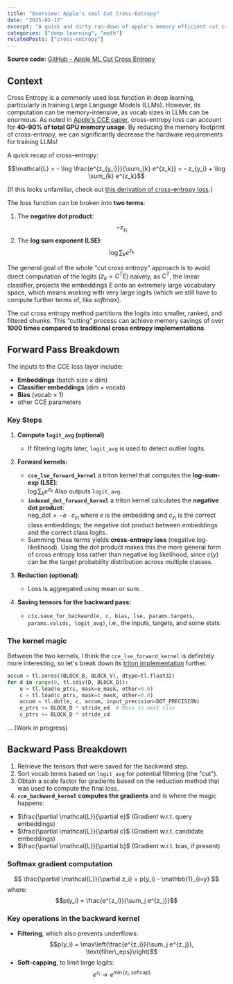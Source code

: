 ```yaml
---
title: "Overview: Apple's smol Cut Cross-Entropy"
date: "2025-02-17"
excerpt: "A quick and dirty run-down of apple's memory efficient cut cross entropy implementation"
categories: ["deep learning", "math"]
relatedPosts: ["cross-entropy"]
---
```



**Source code**: [GitHub - Apple ML Cut Cross Entropy](https://github.com/apple/ml-cross-entropy/blob/main/cut_cross_entropy/cce.py)

## Context
Cross Entropy is a commonly used loss function in deep learning, particularly in training Large Language Models (LLMs). However, its computation can be memory-intensive, as vocab sizes in LLMs can be enormous. As noted in [Apple's CCE paper](https://arxiv.org/abs/2411.09009), cross-entropy loss can account for **40–90% of total GPU memory usage**.
By reducing the memory footprint of cross-entropy, we can significantly decrease the hardware requirements for training LLMs!

A quick recap of cross-entropy:

$$\mathcal{L} = - \log \frac{e^{z_{y_i}}}{\sum_{k} e^{z_k}} = - z_{y_i} + \log \sum_{k} e^{z_k}$$

(If this looks unfamiliar, check out [this derivation of cross-entropy loss](/posts/cross-entropy).)

The loss function can be broken into **two terms**:
1. The **negative dot product**: $$- z_{y_i}$$
2. The **log sum exponent (LSE)**: $$\log \sum_{k} e^{z_k}$$

The general goal of the whole "cut cross entropy" approach is to avoid direct computation of the logits ($z_k = C^T E$) naively, as $C^T$, the linear classifier, projects the embeddings $E$ onto an extremely large vocabulary space, which means working with very large logits (which we still have to compute further terms of, like _softmax_).

The cut cross entropy method partitions the logits into smaller, ranked, and filtered chunks. This “cutting” process can achieve memory savings of over **1000 times compared to traditional cross entropy implementations**.


## Forward Pass Breakdown

The inputs to the CCE loss layer include:
- **Embeddings** $(\text{batch size} \times \text{dim})$
- **Classifier embeddings** $(\text{dim} \times \text{vocab})$
- **Bias** $(\text{vocab} \times 1)$
- other CCE parameters

### Key Steps

1. **Compute `logit_avg` (optional)**  
   - If filtering logits later, `logit_avg` is used to detect outlier logits.

2. **Forward kernels:**
   - **`cce_lse_forward_kernel`** a triton kernel that computes the **log-sum-exp (LSE)**:  
     $\log \sum_{k} e^{z_k}$
     Also outputs `logit_avg`.
   - **`indexed_dot_forward_kernel`** a triton kernel calculates the **negative dot product**:  
     $\text{neg\_dot} = - e \cdot c_{y_i}$
     where $e$ is the embedding and $c_{y_i}$ is the correct class embeddings; the negative dot product between embeddings and the correct class logits.
   - Summing these terms yields **cross-entropy loss** (negative log-likelihood). Using the dot product makes this the more general form of cross entropy loss rather than negative log likelihood, since $c(y)$ can be the target probability distribution across multiple classes.

3. **Reduction (optional)**:  
   - Loss is aggregated using mean or sum.

4. **Saving tensors for the backward pass:**  
   - `ctx.save_for_backward(e, c, bias, lse, params.targets, params.valids, logit_avg)`, i.e., the inputs, targets, and some stats.

### The kernel magic

Between the two kernels, I think the `cce_lse_forward_kernel` is definitely more interesting, so let's break down its [triton implementation](https://github.com/apple/ml-cross-entropy/blob/24fbe4b5dab9a6c250a014573613c1890190536c/cut_cross_entropy/cce_lse_forward.py#L12) further.

```python
accum = tl.zeros((BLOCK_B, BLOCK_V), dtype=tl.float32)
for d in range(0, tl.cdiv(D, BLOCK_D)):
    e = tl.load(e_ptrs, mask=e_mask, other=0.0)
    c = tl.load(c_ptrs, mask=c_mask, other=0.0)
    accum = tl.dot(e, c, accum, input_precision=DOT_PRECISION)
    e_ptrs += BLOCK_D * stride_ed  # Move to next tile
    c_ptrs += BLOCK_D * stride_cd
```

... (Work in progress)


## Backward Pass Breakdown

1. Retrieve the tensors that were saved for the backward step.
2. Sort vocab terms based on `logit_avg` for potential filtering (the "cut").
3. Obtain a scale factor for gradients based on the reduction method that was used to compute the final loss.
4. **`cce_backward_kernel` computes the gradients** and is where the magic happens:
  - $\frac{\partial \mathcal{L}}{\partial e}$ (Gradient w.r.t. query embeddings)
  - $\frac{\partial \mathcal{L}}{\partial c}$ (Gradient w.r.t. candidate embeddings)
  - $\frac{\partial \mathcal{L}}{\partial b}$ (Gradient w.r.t. bias, if present)

### Softmax gradient computation

$$
\frac{\partial \mathcal{L}}{\partial z_i} = p(y_i) - \mathbb{1}_{i=y}
$$
where:
$$p(y_i) = \frac{e^{z_i}}{\sum_j e^{z_j}}$$

### Key operations in the backward kernel
  - **Filtering**, which also prevents underflows:
    $$p(y_i) = \max\left(\frac{e^{z_i}}{\sum_j e^{z_j}}, \text{filter\_eps}\right)$$
  - **Soft-capping**, to limit large logits:
    $$e^{z_i} \to e^{\min(z_i, \text{softcap})}$$
